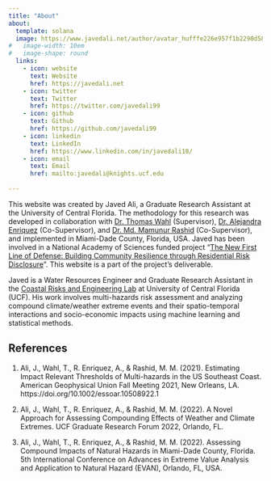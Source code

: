 ```yaml
---
title: "About"
about:
  template: solana
  image: https://www.javedali.net/author/avatar_hufffe226e957f1b2290d587dc7c95d8a4_871284_270x270_fill_lanczos_center_2.PNG
#   image-width: 10em
#   image-shape: round
  links:
    - icon: website
      text: Website
      href: https://javedali.net 
    - icon: twitter
      text: Twitter
      href: https://twitter.com/javedali99
    - icon: github
      text: Github
      href: https://github.com/javedali99
    - icon: linkedin
      text: LinkedIn
      href: https://www.linkedin.com/in/javedali18/
    - icon: email
      text: Email
      href: mailto:javedali@knights.ucf.edu 
    
---
```


This website was created by Javed Ali, a Graduate Research Assistant at the University of Central Florida. The methodology for this research was developed in collaboration with [Dr. Thomas Wahl](https://core-lab.weebly.com/) (Supervisor), [Dr. Alejandra Enriquez](https://www.linkedin.com/in/alejandra-rodr%C3%ADguez-enr%C3%ADquez-426b3263/) (Co-Supervisor), and [Dr. Md. Mamunur Rashid](https://mmrashid.weebly.com/) (Co-Supervisor), and implemented in Miami-Dade County, Florida, USA. Javed has been involved in a National Academy of Sciences funded project “[The New First Line of Defense: Building Community Resilience through Residential Risk Disclosure](https://hazardaware.org/)”. This website is a part of the project's deliverable.

Javed is a Water Resources Engineer and Graduate Research Assistant in the [Coastal Risks and Engineering Lab](https://core-lab.weebly.com/) at University of Central Florida (UCF). His work involves multi-hazards risk assessment and analyzing compound climate/weather extreme events and their spatio-temporal interactions and socio-economic impacts using machine learning and statistical methods. 

## References

1. Ali, J., Wahl, T., R. Enriquez, A., & Rashid, M. M. (2021). Estimating Impact Relevant Thresholds of Multi-hazards in the US Southeast Coast. American Geophysical Union Fall Meeting 2021, New Orleans, LA. https://doi.org/10.1002/essoar.10508922.1

2. Ali, J., Wahl, T., R. Enriquez, A., & Rashid, M. M. (2022). A Novel Approach for Assessing Compounding Effects of Weather and Climate Extremes. UCF Graduate Research Forum 2022, Orlando, FL.

3. Ali, J., Wahl, T., R. Enriquez, A., & Rashid, M. M. (2022). Assessing Compound Impacts of Natural Hazards in Miami-Dade County, Florida. 5th International Conference on Advances in Extreme Value Analysis and Application to Natural Hazard (EVAN), Orlando, FL, USA.


